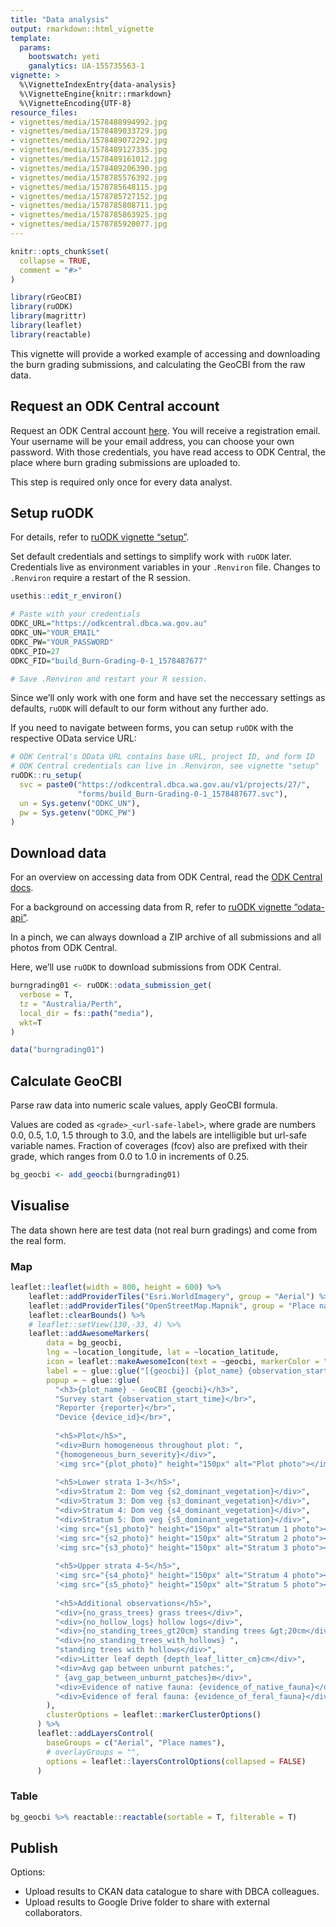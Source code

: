 ```yaml
---
title: "Data analysis"
output: rmarkdown::html_vignette
template:
  params:
    bootswatch: yeti
    ganalytics: UA-155735563-1
vignette: >
  %\VignetteIndexEntry{data-analysis}
  %\VignetteEngine{knitr::rmarkdown}
  %\VignetteEncoding{UTF-8}
resource_files:
- vignettes/media/1578488994992.jpg
- vignettes/media/1578489033729.jpg
- vignettes/media/1578489072292.jpg
- vignettes/media/1578489127335.jpg
- vignettes/media/1578489161012.jpg
- vignettes/media/1578489206390.jpg
- vignettes/media/1578785576392.jpg
- vignettes/media/1578785648115.jpg
- vignettes/media/1578785727152.jpg
- vignettes/media/1578785808711.jpg
- vignettes/media/1578785863925.jpg
- vignettes/media/1578785920077.jpg
---
```


```r
knitr::opts_chunk$set(
  collapse = TRUE,
  comment = "#>"
)
```

```r
library(rGeoCBI)
library(ruODK)
library(magrittr)
library(leaflet)
library(reactable)
```

This vignette will provide a worked example of accessing and downloading the
burn grading submissions, and calculating the GeoCBI from the raw data.

## Request an ODK Central account

Request an ODK Central account [here](https://github.com/dbca-wa/rGeoCBI/issues).
You will receive a registration email. Your username will be your email address,
you can choose your own password. With those credentials, you have read access
to ODK Central, the place where burn grading submissions are uploaded to.

This step is required only once for every data analyst.

## Setup ruODK
For details, refer to 
[ruODK vignette "setup"](https://dbca-wa.github.io/ruODK/articles/setup.html).

Set default credentials and settings to simplify work with `ruODK` later.
Credentials live as environment variables in your `.Renviron` file.
Changes to `.Renviron` require a restart of the R session.

```r
usethis::edit_r_environ()

# Paste with your credentials
ODKC_URL="https://odkcentral.dbca.wa.gov.au"
ODKC_UN="YOUR_EMAIL"
ODKC_PW="YOUR_PASSWORD"
ODKC_PID=27
ODKC_FID="build_Burn-Grading-0-1_1578487677"

# Save .Renviron and restart your R session.
```

Since we'll only work with one form and have set the neccessary settings as defaults, 
`ruODK` will default to our form without any further ado.

If you need to navigate between forms, you can setup `ruODK` with the
respective OData service URL:

```r
# ODK Central's OData URL contains base URL, project ID, and form ID
# ODK Central credentials can live in .Renviron, see vignette "setup"
ruODK::ru_setup(
  svc = paste0("https://odkcentral.dbca.wa.gov.au/v1/projects/27/",
               "forms/build_Burn-Grading-0-1_1578487677.svc"),
  un = Sys.getenv("ODKC_UN"),
  pw = Sys.getenv("ODKC_PW")
)
```

## Download data
For an overview on accessing data from ODK Central, read the 
[ODK Central docs](https://docs.opendatakit.org/central-submissions/#).

For a background on accessing data from R, refer to 
[ruODK vignette "odata-api"](https://dbca-wa.github.io/ruODK/articles/odata-api.html).

In a pinch, we can always download a ZIP archive of all submissions and all
photos from ODK Central.

Here, we'll use `ruODK` to download submissions from ODK Central.

```r
burngrading01 <- ruODK::odata_submission_get(
  verbose = T, 
  tz = "Australia/Perth", 
  local_dir = fs::path("media"), 
  wkt=T
)
```

```r
data("burngrading01")
```

## Calculate GeoCBI

Parse raw data into numeric scale values, apply GeoCBI formula.

Values are coded as `<grade>_<url-safe-label>`, where grade are numbers 0.0, 0.5,
1.0, 1.5 through to 3.0, and the labels are intelligible but url-safe variable
names. Fraction of coverages (fcov) also are prefixed with their grade, which
ranges from 0.0 to 1.0 in increments of 0.25.

```r
bg_geocbi <- add_geocbi(burngrading01)
```

## Visualise
The data shown here are test data (not real burn gradings) and 
come from the real form.

### Map

```r
leaflet::leaflet(width = 800, height = 600) %>%
    leaflet::addProviderTiles("Esri.WorldImagery", group = "Aerial") %>%
    leaflet::addProviderTiles("OpenStreetMap.Mapnik", group = "Place names") %>%
    leaflet::clearBounds() %>%
    # leaflet::setView(130,-33, 4) %>% 
    leaflet::addAwesomeMarkers(
        data = bg_geocbi,
        lng = ~location_longitude, lat = ~location_latitude,
        icon = leaflet::makeAwesomeIcon(text = ~geocbi, markerColor = "red"),
        label = ~ glue::glue("[{geocbi}] {plot_name} {observation_start_time}"),
        popup = ~ glue::glue(
          "<h3>{plot_name} - GeoCBI {geocbi}</h3>",
          "Survey start {observation_start_time}</br>",
          "Reporter {reporter}</br>",
          "Device {device_id}</br>",
          
          "<h5>Plot</h5>",
          "<div>Burn homogeneous throughout plot: ",
          "{homogeneous_burn_severity}</div>",
          '<img src="{plot_photo}" height="150px" alt="Plot photo"></img>',
          
          "<h5>Lower strata 1-3</h5>",
          "<div>Stratum 2: Dom veg {s2_dominant_vegetation}</div>",
          "<div>Stratum 3: Dom veg {s3_dominant_vegetation}</div>",
          "<div>Stratum 4: Dom veg {s4_dominant_vegetation}</div>",
          "<div>Stratum 5: Dom veg {s5_dominant_vegetation}</div>",
          '<img src="{s1_photo}" height="150px" alt="Stratum 1 photo"></img>',
          '<img src="{s2_photo}" height="150px" alt="Stratum 2 photo"></img>',
          '<img src="{s3_photo}" height="150px" alt="Stratum 3 photo"></img>',
          
          "<h5>Upper strata 4-5</h5>",
          '<img src="{s4_photo}" height="150px" alt="Stratum 4 photo"></img>',
          '<img src="{s5_photo}" height="150px" alt="Stratum 5 photo"></img>',
          
          "<h5>Additional observations</h5>",
          "<div>{no_grass_trees} grass trees</div>",
          "<div>{no_hollow_logs} hollow logs</div>",
          "<div>{no_standing_trees_gt20cm} standing trees &gt;20cm</div>",
          "<div>{no_standing_trees_with_hollows} ",
          "standing trees with hollows</div>",
          "<div>Litter leaf depth {depth_leaf_litter_cm}cm</div>",
          "<div>Avg gap between unburnt patches:",
          " {avg_gap_between_unburnt_patches}m</div>",
          "<div>Evidence of native fauna: {evidence_of_native_fauna}</div>",
          "<div>Evidence of feral fauna: {evidence_of_feral_fauna}</div>"
        ),
        clusterOptions = leaflet::markerClusterOptions()
      ) %>%
      leaflet::addLayersControl(
        baseGroups = c("Aerial", "Place names"),
        # overlayGroups = "",
        options = leaflet::layersControlOptions(collapsed = FALSE)
      )

```

### Table

```r
bg_geocbi %>% reactable::reactable(sortable = T, filterable = T)
```


## Publish

Options:

* Upload results to CKAN data catalogue to share with DBCA colleagues.
* Upload results to Google Drive folder to share with external collaborators.
